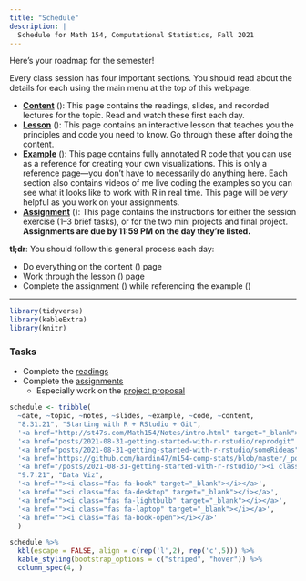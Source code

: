 ```yaml
---
title: "Schedule"
description: |
  Schedule for Math 154, Computational Statistics, Fall 2021
---
```



Here's your roadmap for the semester!

Every class session has four important sections. You should read about the details for each using the main menu at the top of this webpage.

- [**Content**](/content/) (<i class="fas fa-book-reader"></i>): This page contains the readings, slides, and recorded lectures for the topic. Read and watch these first each day.
- [**Lesson**](/lesson/) (<i class="fas fa-chalkboard-teacher"></i>): This page contains an interactive lesson that teaches you the principles and code you need to know. Go through these after doing the content.
- [**Example**](/example/) (<i class="fas fa-laptop-code"></i>): This page contains fully annotated R code that you can use as a reference for creating your own visualizations. This is only a reference page—you don't have to necessarily do anything here. Each section also contains videos of me live coding the examples so you can see what it looks like to work with R in real time. This page will be *very* helpful as you work on your assignments.
- [**Assignment**](/assignment/) (<i class="fas fa-pencil-ruler"></i>): This page contains the instructions for either the session exercise (1–3 brief tasks), or for the two mini projects and final project. **Assignments are due by 11:59 PM on the day they're listed.**

:::note
**tl;dr**: You should follow this general process each day:

- Do everything on the content (<i class="fas fa-book-reader"></i>) page
- Work through the lesson (<i class="fas fa-chalkboard-teacher"></i>) page
- Complete the assignment (<i class="fas fa-pencil-ruler"></i>) while referencing the example (<i class="fas fa-laptop-code"></i>)
:::

---

```r
library(tidyverse)
library(kableExtra)
library(knitr)
```

### Tasks

- Complete the [readings](/post/05-week/#readings)
- Complete the [assignments](/post/05-week/#assignments)
  - Especially work on the [project proposal](/#project)


```r
schedule <- tribble(
  ~date, ~topic, ~notes, ~slides, ~example, ~code, ~content,
  "8.31.21", "Starting with R + RStudio + Git",
  '<a href="http://st47s.com/Math154/Notes/intro.html" target="_blank"><i class="fas fa-book"></i></a>',
  '<a href="posts/2021-08-31-getting-started-with-r-rstudio/reprodgit" target="_blank"><i class="fas fa-desktop"></i></a>',
  '<a href="posts/2021-08-31-getting-started-with-r-rstudio/someRideas" target="_blank"><i class="fas fa-lightbulb"></i></a>',
  '<a href="https://github.com/hardin47/m154-comp-stats/blob/master/_posts/2021-08-31-getting-started-with-r-rstudio/someRideas.Rmd" target="_blank"><i class="fas fa-laptop"></i></a>',
  '<a href="/posts/2021-08-31-getting-started-with-r-rstudio/"><i class="fas fa-book-open"></i></a>',
  "9.7.21", "Data Viz",
  '<a href=""><i class="fas fa-book" target="_blank"></i></a>',
  '<a href=""><i class="fas fa-desktop" target="_blank"></i></a>',
  '<a href=""><i class="fas fa-lightbulb" target="_blank"></i></a>',
  '<a href=""><i class="fas fa-laptop" target="_blank"></i></a>',
  '<a href=""><i class="fas fa-book-open"></i></a>'
  )

```



```r
schedule %>% 
  kbl(escape = FALSE, align = c(rep('l',2), rep('c',5))) %>%
  kable_styling(bootstrap_options = c("striped", "hover")) %>%
  column_spec(4, )
```



